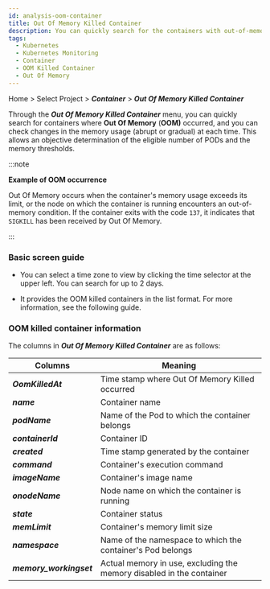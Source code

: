 ```yaml
---
id: analysis-oom-container
title: Out Of Memory Killed Container
description: You can quickly search for the containers with out-of-memory (OOM) and check the changes in memory usage at each time.
tags:
  - Kubernetes
  - Kubernetes Monitoring
  - Container
  - OOM Killed Container
  - Out Of Memory
---
```


Home > Select Project > **_Container_** > **_Out Of Memory Killed Container_**

Through the **_Out Of Memory Killed Container_** menu, you can quickly search for containers where **Out Of Memory** (**OOM)** occurred, and you can check changes in the memory usage (abrupt or gradual) at each time. This allows an objective determination of the eligible number of PODs and the memory thresholds.

:::note 

**Example of OOM occurrence**

Out Of Memory occurs when the container's memory usage exceeds its limit, or the node on which the container is running encounters an out-of-memory condition. If the container exits with the code `137`, it indicates that `SIGKILL` has been received by Out Of Memory.

:::

### Basic screen guide

<ImgLang img='whatap_kubernetes_analysis_oom_container_1.png' desc='Out Of Memory Killed Container' />

- You can select a time zone to view by clicking the time selector at the upper left. You can search for up to 2 days.

- It provides the OOM killed containers in the list format. For more information, see the following guide.

### OOM killed container information

The columns in **_Out Of Memory Killed Container_** are as follows:

| Columns                 | Meaning                                                              |
| ----------------------- | -------------------------------------------------------------------- |
| **_OomKilledAt_**       | Time stamp where Out Of Memory Killed occurred                       |
| **_name_**              | Container name                                                       |
| **_podName_**           | Name of the Pod to which the container belongs                       |
| **_containerId_**       | Container ID                                                         |
| **_created_**           | Time stamp generated by the container                                |
| **_command_**           | Container's execution command                                        |
| **_imageName_**         | Container's image name                                               |
| **_onodeName_**         | Node name on which the container is running                          |
| **_state_**             | Container status                                                     |
| **_memLimit_**          | Container's memory limit size                                        |
| **_namespace_**         | Name of the namespace to which the container's Pod belongs           |
| **_memory_workingset_** | Actual memory in use, excluding the memory disabled in the container |
